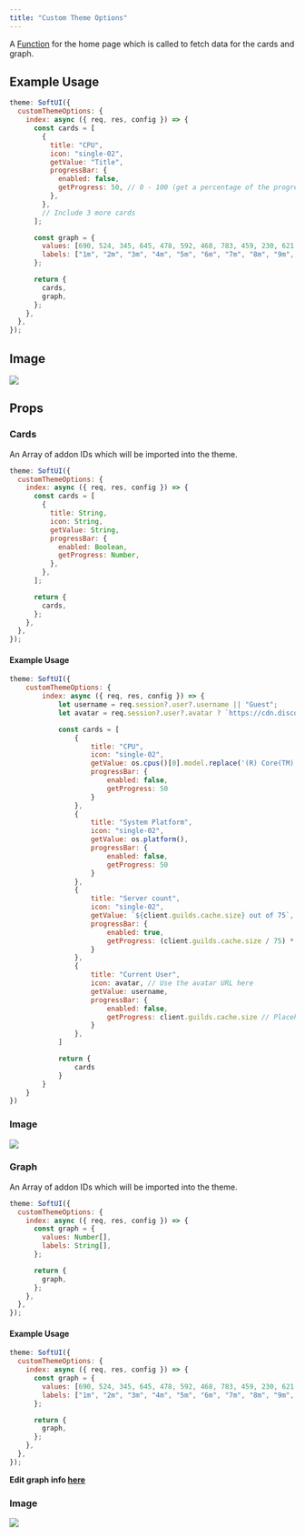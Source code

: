 ```yaml
---
title: "Custom Theme Options"
---
```


A [Function](https://developer.mozilla.org/en-US/docs/Web/JavaScript/Reference/Global_Objects/Function) for the home page which is called to fetch data for the cards and graph.

## Example Usage

```js
theme: SoftUI({
  customThemeOptions: {
    index: async ({ req, res, config }) => {
      const cards = [
        {
          title: "CPU",
          icon: "single-02",
          getValue: "Title",
          progressBar: {
            enabled: false,
            getProgress: 50, // 0 - 100 (get a percentage of the progress)
          },
        },
        // Include 3 more cards
      ];

      const graph = {
        values: [690, 524, 345, 645, 478, 592, 468, 783, 459, 230, 621, 345],
        labels: ["1m", "2m", "3m", "4m", "5m", "6m", "7m", "8m", "9m", "10m"],
      };

      return {
        cards,
        graph,
      };
    },
  },
});
```

## Image

<Frame>
    <img src="/images/content/cto.jpg" />
</Frame>

## Props

### Cards

An Array of addon IDs which will be imported into the theme.

```js
theme: SoftUI({
  customThemeOptions: {
    index: async ({ req, res, config }) => {
      const cards = [
        {
          title: String,
          icon: String,
          getValue: String,
          progressBar: {
            enabled: Boolean,
            getProgress: Number,
          },
        },
      ];

      return {
        cards,
      };
    },
  },
});
```

#### Example Usage

```js
theme: SoftUI({
    customThemeOptions: {
        index: async ({ req, res, config }) => {
            let username = req.session?.user?.username || "Guest";
            let avatar = req.session?.user?.avatar ? `https://cdn.discordapp.com/avatars/${req.session.user.id}/${req.session.user.avatar}.png` : 'https://cdn.discordapp.com/embed/avatars/0.png';

            const cards = [
                {
                    title: "CPU",
                    icon: "single-02",
                    getValue: os.cpus()[0].model.replace('(R) Core(TM) ', ' ').replace(' CPU ', '').split('@')[0],
                    progressBar: {
                        enabled: false,
                        getProgress: 50
                    }
                },
                {
                    title: "System Platform",
                    icon: "single-02",
                    getValue: os.platform(),
                    progressBar: {
                        enabled: false,
                        getProgress: 50
                    }
                },
                {
                    title: "Server count",
                    icon: "single-02",
                    getValue: `${client.guilds.cache.size} out of 75`,
                    progressBar: {
                        enabled: true,
                        getProgress: (client.guilds.cache.size / 75) * 100
                    }
                },
                {
                    title: "Current User",
                    icon: avatar, // Use the avatar URL here
                    getValue: username,
                    progressBar: {
                        enabled: false,
                        getProgress: client.guilds.cache.size // Placeholder value
                    }
                },
            ]

            return {
                cards
            }
        }
    }
})
```

### Image

<Frame>
    <img src="/images/content/cards.jpg" />
</Frame>

### Graph

An Array of addon IDs which will be imported into the theme.

```js
theme: SoftUI({
  customThemeOptions: {
    index: async ({ req, res, config }) => {
      const graph = {
        values: Number[],
        labels: String[],
      };

      return {
        graph,
      };
    },
  },
});
```

#### Example Usage

```js
theme: SoftUI({
  customThemeOptions: {
    index: async ({ req, res, config }) => {
      const graph = {
        values: [690, 524, 345, 645, 478, 592, 468, 783, 459, 230, 621, 345],
        labels: ["1m", "2m", "3m", "4m", "5m", "6m", "7m", "8m", "9m", "10m"],
      };

      return {
        graph,
      };
    },
  },
});
```

<Tip>**Edit graph info [here](/soft-ui/docs/index)**</Tip>

### Image

<Frame>
    <img src="/images/content/graph.jpg" />
</Frame>